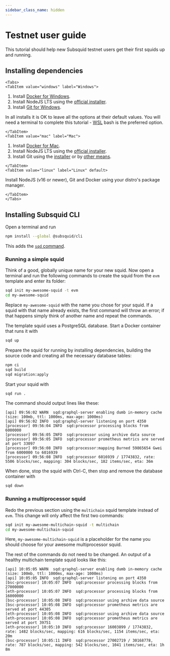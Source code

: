 ```yaml
---
sidebar_class_name: hidden
---
```



# Testnet user guide

This tutorial should help new Subsquid testnet users get their first squids up and running.

## Installing dependencies

```mdx-code-block
<Tabs>
<TabItem value="windows" label="Windows">
```
1. Install [Docker for Windows](https://docs.docker.com/desktop/install/windows-install/).
2. Install NodeJS LTS using the [official installer](https://nodejs.org/en/download).
3. Install [Git for Windows](https://git-scm.com/download/win).

In all installs it is OK to leave all the options at their default values. You will need a terminal to complete this tutorial - [WSL](https://learn.microsoft.com/en-us/windows/wsl/install) bash is the preferred option.
```mdx-code-block
</TabItem>
<TabItem value="mac" label="Mac">
```
1. Install [Docker for Mac](https://docs.docker.com/desktop/install/mac-install/).
2. Install NodeJS LTS using the [official installer](https://nodejs.org/en/download).
3. Install Git using the [installer](https://sourceforge.net/projects/git-osx-installer/) or by [other means](https://git-scm.com/download/mac).
```mdx-code-block
</TabItem>
<TabItem value="linux" label="Linux" default>
```
Install NodeJS (v16 or newer), Git and Docker using your distro's package manager.
```mdx-code-block
</TabItem>
</Tabs>
```

## Installing Subsquid CLI

Open a terminal and run
```bash
npm install --global @subsquid/cli
```
This adds the [`sqd` command](/squid-cli).

### Running a simple squid

Think of a good, globally unique name for your new squid. Now open a terminal and run the following commands to create the squid from the `evm` template and enter its folder:
```bash
sqd init my-awesome-squid -t evm
cd my-awesome-squid
```
Replace `my-awesome-squid` with the name you chose for your squid. If a squid with that name already exists, the first command will throw an error; if that happens simply think of another name and repeat the commands.

The template squid uses a PostgreSQL database. Start a Docker container that runs it with
```bash
sqd up
```
Prepare the squid for running by installing dependencies, building the source code and creating all the necessary database tables:
```bash
npm ci
sqd build
sqd migration:apply
```
Start your squid with
```bash
sqd run .
```
The command should output lines like these:
```
[api] 09:56:02 WARN  sqd:graphql-server enabling dumb in-memory cache (size: 100mb, ttl: 1000ms, max-age: 1000ms)
[api] 09:56:02 INFO  sqd:graphql-server listening on port 4350
[processor] 09:56:04 INFO  sqd:processor processing blocks from 6000000
[processor] 09:56:05 INFO  sqd:processor using archive data source
[processor] 09:56:05 INFO  sqd:processor prometheus metrics are served at port 33097
[processor] 09:56:08 INFO  sqd:processor:mapping Burned 59865654 Gwei from 6000000 to 6016939
[processor] 09:56:08 INFO  sqd:processor 6016939 / 17743832, rate: 5506 blocks/sec, mapping: 304 blocks/sec, 182 items/sec, eta: 36m
```
When done, stop the squid with Ctrl-C, then stop and remove the database container with
```bash
sqd down
```

### Running a multiprocessor squid

Redo the previous section using the `multichain` squid template instead of `evm`. This change will only affect the first two commands:
```bash
sqd init my-awesome-multichain-squid -t multichain
cd my-awesome-multichain-squid
```
Here, `my-awesome-multichain-squid` is a placeholder for the name you should choose for your awesome multiprocessor squid.

The rest of the commands do not need to be changed. An output of a healthy multichain template squid looks like this:
```
[api] 10:05:05 WARN  sqd:graphql-server enabling dumb in-memory cache (size: 100mb, ttl: 1000ms, max-age: 1000ms)
[api] 10:05:05 INFO  sqd:graphql-server listening on port 4350
[bsc-processor] 10:05:07 INFO  sqd:processor processing blocks from 27000000
[eth-processor] 10:05:07 INFO  sqd:processor processing blocks from 16000000
[bsc-processor] 10:05:08 INFO  sqd:processor using archive data source
[bsc-processor] 10:05:08 INFO  sqd:processor prometheus metrics are served at port 44305
[eth-processor] 10:05:08 INFO  sqd:processor using archive data source
[eth-processor] 10:05:08 INFO  sqd:processor prometheus metrics are served at port 39751
[eth-processor] 10:05:10 INFO  sqd:processor 16003899 / 17743832, rate: 1482 blocks/sec, mapping: 616 blocks/sec, 1154 items/sec, eta: 20m
[bsc-processor] 10:05:11 INFO  sqd:processor 27002719 / 30168778, rate: 787 blocks/sec, mapping: 542 blocks/sec, 1041 items/sec, eta: 1h 8m
```
